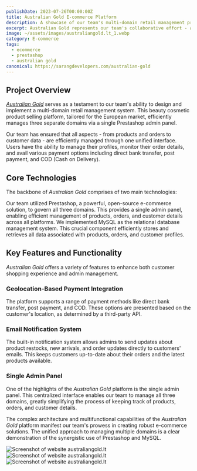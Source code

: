 ```yaml
---
publishDate: 2023-07-26T00:00:00Z
title: Australian Gold E-commerce Platform
description: A showcase of our team's multi-domain retail management project, Australian Gold
excerpt: Australian Gold represents our team's collaborative effort - a comprehensive e-commerce platform managing multiple domains through a single Prestashop admin panel. It offers user management, order processing, payment integrations, and more.
image: ~/assets/images/australiangold.lt_1.webp
category: E-commerce
tags:
  - ecommerce
  - prestashop
  - australian gold
canonical: https://sarangdevelopers.com/australian-gold
---
```


## Project Overview

[_Australian Gold_](https://australiangold.lt/) serves as a testament to our team's ability to design and implement a multi-domain retail management system. This beauty cosmetic product selling platform, tailored for the European market, efficiently manages three separate domains via a single Prestashop admin panel. 

Our team has ensured that all aspects - from products and orders to customer data - are efficiently managed through one unified interface. Users have the ability to manage their profiles, monitor their order details, and avail various payment options including direct bank transfer, post payment, and COD (Cash on Delivery).

## Core Technologies

The backbone of _Australian Gold_ comprises of two main technologies:

<DListItem dt="Prestashop">
  Our team utilized Prestashop, a powerful, open-source e-commerce solution, to govern all three domains. This provides a single admin panel, enabling efficient management of products, orders, and customer details across all platforms.
</DListItem>

<DListItem dt="MySQL">
  We implemented MySQL as the relational database management system. This crucial component efficiently stores and retrieves all data associated with products, orders, and customer profiles.
</DListItem>

## Key Features and Functionality

_Australian Gold_ offers a variety of features to enhance both customer shopping experience and admin management.

### Geolocation-Based Payment Integration

The platform supports a range of payment methods like direct bank transfer, post payment, and COD. These options are presented based on the customer's location, as determined by a third-party API.

### Email Notification System

The built-in notification system allows admins to send updates about product restocks, new arrivals, and order updates directly to customers' emails. This keeps customers up-to-date about their orders and the latest products available.

### Single Admin Panel

One of the highlights of the _Australian Gold_ platform is the single admin panel. This centralized interface enables our team to manage all three domains, greatly simplifying the process of keeping track of products, orders, and customer details.

The complex architecture and multifunctional capabilities of the _Australian Gold_ platform manifest our team's prowess in creating robust e-commerce solutions. The unified approach to managing multiple domains is a clear demonstration of the synergistic use of Prestashop and MySQL.

<Image src={screenShot1} width={750} alt="Screenshot of website australiangold.lt" />
<Image src={screenShot2} width={750} alt="Screenshot of website australiangold.lt" />
<Image src={screenShot3} width={750} alt="Screenshot of website australiangold.lt" />

